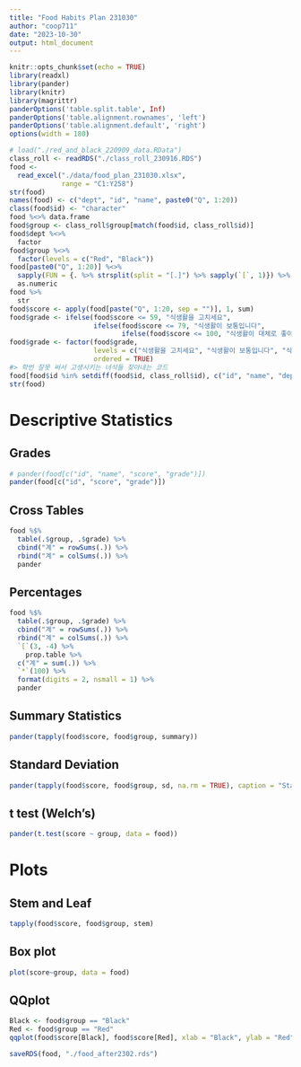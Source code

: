 ```yaml
---
title: "Food Habits Plan 231030"
author: "coop711"
date: "2023-10-30"
output: html_document
---
```


```r
knitr::opts_chunk$set(echo = TRUE)
library(readxl)
library(pander)
library(knitr)
library(magrittr)
panderOptions('table.split.table', Inf)
panderOptions('table.alignment.rownames', 'left')
panderOptions('table.alignment.default', 'right')
options(width = 180)
```

<!--
# Data 
-->

```r
# load("./red_and_black_220909_data.RData")
class_roll <- readRDS("./class_roll_230916.RDS")
food <-
  read_excel("./data/food_plan_231030.xlsx",
             range = "C1:Y258")
str(food)
names(food) <- c("dept", "id", "name", paste0("Q", 1:20))
class(food$id) <- "character"
food %<>% data.frame
food$group <- class_roll$group[match(food$id, class_roll$id)]
food$dept %<>% 
  factor
food$group %<>%
  factor(levels = c("Red", "Black"))
food[paste0("Q", 1:20)] %<>%
  sapply(FUN = {. %>% strsplit(split = "[.]") %>% sapply(`[`, 1)}) %>%
  as.numeric
food %>%
  str
food$score <- apply(food[paste("Q", 1:20, sep = "")], 1, sum)
food$grade <- ifelse(food$score <= 59, "식생활을 고치세요", 
                     ifelse(food$score <= 79, "식생활이 보통입니다", 
                            ifelse(food$score <= 100, "식생활이 대체로 좋아요", NA)))
food$grade <- factor(food$grade, 
                     levels = c("식생활을 고치세요", "식생활이 보통입니다", "식생활이 대체로 좋아요"), 
                     ordered = TRUE)
#> 학번 잘못 써서 고생시키는 녀석들 찾아내는 코드
food[food$id %in% setdiff(food$id, class_roll$id), c("id", "name", "dept")]
str(food)
```

# Descriptive Statistics

## Grades

```r
# pander(food[c("id", "name", "score", "grade")])
pander(food[c("id", "score", "grade")])
```

## Cross Tables

```r
food %$%
  table(.$group, .$grade) %>%
  cbind("계" = rowSums(.)) %>%
  rbind("계" = colSums(.)) %>%
  pander
```

## Percentages

```r
food %$%
  table(.$group, .$grade) %>%
  cbind("계" = rowSums(.)) %>%
  rbind("계" = colSums(.)) %>%
  `[`(3, -4) %>%
    prop.table %>% 
  c("계" = sum(.)) %>%
  `*`(100) %>%
  format(digits = 2, nsmall = 1) %>%
  pander
```

## Summary Statistics

```r
pander(tapply(food$score, food$group, summary))
```

## Standard Deviation

```r
pander(tapply(food$score, food$group, sd, na.rm = TRUE), caption = "Standard Deviation")
```

## t test (Welch's)

```r
pander(t.test(score ~ group, data = food))
```

# Plots

## Stem and Leaf

```r
tapply(food$score, food$group, stem)
```

## Box plot

```r
plot(score~group, data = food)
```

## QQplot

```r
Black <- food$group == "Black"
Red <- food$group == "Red"
qqplot(food$score[Black], food$score[Red], xlab = "Black", ylab = "Red")
```

<!--
# save
-->

```r
saveRDS(food, "./food_after2302.rds")
```